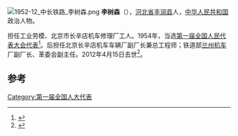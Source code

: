 [[File:1952-12_中长铁路_李树森.png|thumb]]
'''李树森'''（{{bd|1919年||2012年|4月15日}}），[[河北省|河北省]][[丰润县|丰润县]]人，[[中华人民共和国|中华人民共和国]]政治人物。

担任工业劳模、北京市长辛店机车修理厂工人。1954年，当选[[第一届全国人民代表大会代表名单|第一届全国人民代表大会代表]]<ref>{{cite book|author=全国人民代表大会常务委员会办公厅|title=中华人民共和国第一届全国人民代表大会代表名单|year=1955年|publisher=全国人民代表大会常务委员会办公厅|url=http://book.ucdrs.superlib.net/views/specific/2929/bookDetail.jsp?dxNumber=000005772167&d=546843D0AE2464CD1C95896344A85614&fenlei=04070402|access-date=2015-01-25|archive-date=2019-01-24|archive-url=https://web.archive.org/web/20190124105450/http://book.ucdrs.superlib.net/views/specific/2929/bookDetail.jsp?dxNumber=000005772167&d=546843D0AE2464CD1C95896344A85614&fenlei=04070402|dead-url=no}}</ref>。后担任北京长辛店机车车辆厂副厂长兼总工程师；铁道部[[兰州机车|兰州机车]]厂副厂长、革委会副主任。2012年4月15日去世<ref>{{cite news|title=兰州机车厂原副厂长李树森同志逝世|url=http://news.ifeng.com/gundong/detail_2012_06/08/15145652_0.shtml|accessdate=2015-01-25|newspaper=凤凰网|archive-date=2019-08-12|archive-url=https://web.archive.org/web/20190812212904/http://news.ifeng.com/gundong/detail_2012_06/08/15145652_0.shtml|dead-url=no}}</ref>。

==参考==
{{reflist}}
{{中国政治人物小作品}}
[[Category:第一届全国人大代表|Category:第一届全国人大代表]]